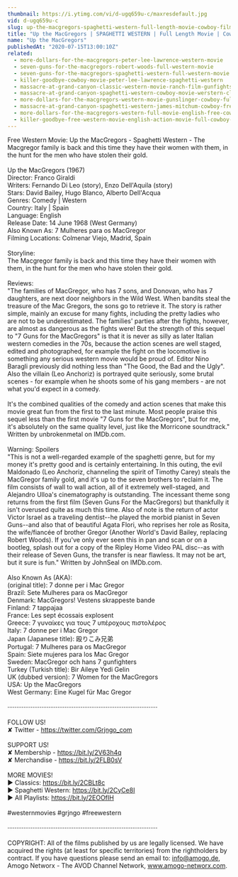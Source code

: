 ```yaml
---
thumbnail: https://i.ytimg.com/vi/d-ugq659u-c/maxresdefault.jpg
vid: d-ugq659u-c
slug: up-the-macgregors-spaghetti-western-full-length-movie-cowboy-film-free-western-movie
title: "Up the MacGregors | SPAGHETTI WESTERN | Full Length Movie | Cowboy Film | Free Western Movie"
name: "Up the MacGregors"
publishedAt: "2020-07-15T13:00:10Z"
related:
  - more-dollars-for-the-macgregors-peter-lee-lawrence-western-movie
  - seven-guns-for-the-macgregors-robert-woods-full-western-movie
  - seven-guns-for-the-macgregors-spaghetti-western-full-western-movie
  - killer-goodbye-cowboy-movie-peter-lee-lawrence-spaghetti-western
  - massacre-at-grand-canyon-classic-western-movie-ranch-film-gunfights
  - massacre-at-grand-canyon-spaghetti-western-cowboy-movie-werstern-classic-english
  - more-dollars-for-the-macgregors-western-movie-gunslinger-cowboy-full-length
  - massacre-at-grand-canyon-spaghetti-western-james-mitchum-cowboy-free-westerns
  - more-dollars-for-the-macgregors-western-full-movie-english-free-cowboy-film
  - killer-goodbye-free-western-movie-english-action-movie-full-cowboy-film
---
```


Free Western Movie: Up the MacGregors - Spaghetti Western - The Macgregor family is back and this time they have their women with them, in the hunt for the men who have stolen their gold. <br />
<br />
Up the MacGregors (1967)<br />
Director: Franco Giraldi<br />
Writers: Fernando Di Leo (story), Enzo Dell'Aquila (story)<br />
Stars: David Bailey, Hugo Blanco, Alberto Dell'Acqua <br />
Genres: Comedy | Western <br />
Country: Italy | Spain<br />
Language: English <br />
Release Date: 14 June 1968 (West Germany) <br />
Also Known As: 7 Mulheres para os MacGregor <br />
Filming Locations: Colmenar Viejo, Madrid, Spain<br />
<br />
Storyline:<br />
The Macgregor family is back and this time they have their women with them, in the hunt for the men who have stolen their gold. <br />
<br />
Reviews:<br />
"The families of MacGregor, who has 7 sons, and Donovan, who has 7 daughters, are next door neighbors in the Wild West. When bandits steal the treasure of the Mac Gregors, the sons go to retrieve it. The story is rather simple, mainly an excuse for many fights, including the pretty ladies who are not to be underestimated. The families' parties after the fights, however, are almost as dangerous as the fights were! But the strength of this sequel to "7 Guns for the MacGregors" is that it is never as silly as later Italian western comedies in the 70s, because the action scenes are well staged, edited and photographed, for example the fight on the locomotive is something any serious western movie would be proud of. Editor Nino Baragli previously did nothing less than "The Good, the Bad and the Ugly". Also the villain (Leo Anchoriz) is portrayed quite seriously, some brutal scenes - for example when he shoots some of his gang members - are not what you'd expect in a comedy.<br />
<br />
It's the combined qualities of the comedy and action scenes that make this movie great fun from the first to the last minute. Most people praise this sequel less than the first movie "7 Guns for the MacGregors", but for me, it's absolutely on the same quality level, just like the Morricone soundtrack." Written by unbrokenmetal on IMDb.com.<br />
<br />
Warning: Spoilers<br />
"This is not a well-regarded example of the spaghetti genre, but for my money it's pretty good and is certainly entertaining. In this outing, the evil Maldonado (Leo Anchoriz, channeling the spirit of Timothy Carey) steals the MacGregor family gold, and it's up to the seven brothers to reclaim it. The film consists of wall to wall action, all of it extremely well-staged, and Alejandro Ulloa's cinematography is outstanding. The incessant theme song returns from the first film (Seven Guns For the MacGregors) but thankfully it isn't overused quite as much this time. Also of note is the return of actor Victor Israel as a traveling dentist--he played the morbid pianist in Seven Guns--and also that of beautiful Agata Flori, who reprises her role as Rosita, the wife/fiancée of brother Gregor (Another World's David Bailey, replacing Robert Woods). If you've only ever seen this in pan and scan or on a bootleg, splash out for a copy of the Ripley Home Video PAL disc--as with their release of Seven Guns, the transfer is near flawless. It may not be art, but it sure is fun." Written by JohnSeal on IMDb.com.<br />
<br />
Also Known As (AKA):<br />
(original title): 7 donne per i Mac Gregor<br />
Brazil: Sete Mulheres para os MacGregor<br />
Denmark: MacGregors! Vestens skrappeste bande<br />
Finland: 7 tappajaa<br />
France: Les sept écossais explosent<br />
Greece: 7 γυναίκες για τους 7 υπέροχους πιστολέρος<br />
Italy: 7 donne per i Mac Gregor<br />
Japan (Japanese title): 殴りこみ兄弟<br />
Portugal: 7 Mulheres para os MacGregor<br />
Spain: Siete mujeres para los Mac Gregor<br />
Sweden: MacGregor och hans 7 gunfighters<br />
Turkey (Turkish title): Bir Aileye Yedi Gelin<br />
UK (dubbed version): 7 Women for the MacGregors<br />
USA: Up the MacGregors<br />
West Germany: Eine Kugel für Mac Gregor<br />
<br />
····················································································<br />
<br />
FOLLOW US!<br />
✘ Twitter - https://twitter.com/Grjngo_com<br />
<br />
SUPPORT US!<br />
✘ Membership - https://bit.ly/2V63h4q<br />
✘ Merchandise - https://bit.ly/2FLB0sV<br />
<br />
MORE MOVIES! <br />
► Classics: https://bit.ly/2CBLt8c <br />
► Spaghetti Western: https://bit.ly/2CyCe8I <br />
► All Playlists: https://bit.ly/2EOOfIH <br />
<br />
#westernmovies #grjngo #freewestern<br />
<br />
····················································································<br />
<br />
COPYRIGHT: All of the films published by us are legally licensed. We have acquired the rights (at least for specific territories) from the rightholders by contract. If you have questions please send an email to: info@amogo.de, Amogo Networx - The AVOD Channel Network, www.amogo-networx.com.